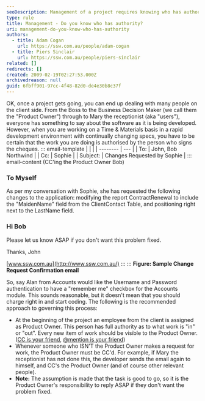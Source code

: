 ```yaml
---
seoDescription: Management of a project requires knowing who has authority to make decisions and ensure that work is authorized by the person who signs the cheques.
type: rule
title: Management - Do you know who has authority?
uri: management-do-you-know-who-has-authority
authors:
  - title: Adam Cogan
    url: https://ssw.com.au/people/adam-cogan
  - title: Piers Sinclair
    url: https://ssw.com.au/people/piers-sinclair
related: []
redirects: []
created: 2009-02-19T02:27:53.000Z
archivedreason: null
guid: 6fbff901-97cc-4f48-82d0-de4e30b8c37f
---
```


OK, once a project gets going, you can end up dealing with many people on the client side. From the Boss to the Business Decision Maker (we call them the "Product Owner") through to Mary the receptionist (aka "users"), everyone has something to say about the software as it is being developed. However, when you are working on a Time & Materials basis in a rapid development environment with continually changing specs, you have to be certain that the work you are doing is authorised by the person who signs the cheques.
::: email-template
| | |
| -------- | --- |
| To: | John, Bob Northwind |
| Cc: | Sophie |
| Subject: | Changes Requested by Sophie |
::: email-content
(CC'ing the Product Owner Bob)

### To Myself

As per my conversation with Sophie, she has requested the following changes to the application: modifying the report ContractRenewal to include the "MaidenName" field from the ClientContact Table, and positioning right next to the LastName field.

### Hi Bob

Please let us know ASAP if you don't want this problem fixed.

Thanks,
John

[www.ssw.com.au](http://www.ssw.com.au/)
:::
:::
**Figure: Sample Change Request Confirmation email**

So, say Alan from Accounts would like the Username and Password authentication to have a "remember me" checkbox for the Accounts module. This sounds reasonable, but it doesn't mean that you should charge right in and start coding.
The following is the recommended approach to governing this process:

- At the beginning of the project an employee from the client is assigned as Product Owner. This person has full authority as to what work is "in" or "out". Every new item of work should be visible to the Product Owner. ([CC is your friend](/cc-the-client-whenever-possible), [@mention is your friend](/when-you-use-mentions-in-a-pbi))
- Whenever someone who ISN'T the Product Owner makes a request for work, the Product Owner must be CC'd. For example, if Mary the receptionist has not done this, the developer sends the email again to himself, and CC's the Product Owner (and of course other relevant people).
- **Note:** The assumption is made that the task is good to go, so it is the Product Owner's responsibility to reply ASAP if they don't want the problem fixed.